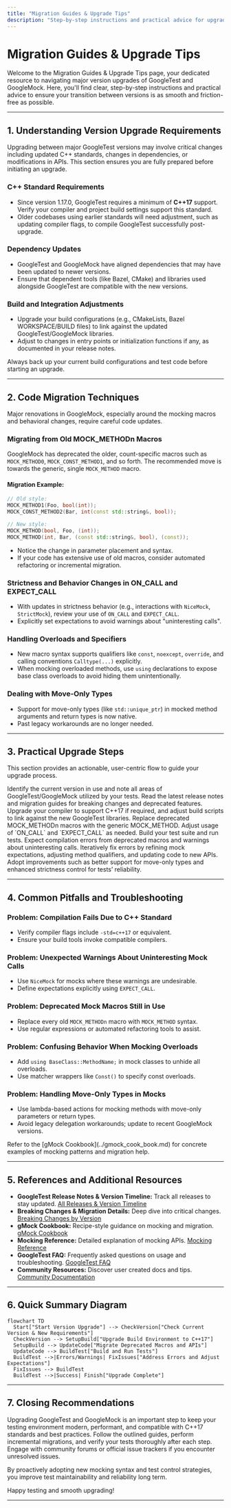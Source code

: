 ```yaml
---
title: "Migration Guides & Upgrade Tips"
description: "Step-by-step instructions and practical advice for upgrading between major versions, including C++ standard requirements, dependency updates, and code migration techniques. Designed to make upgrades as smooth as possible."
---
```


# Migration Guides & Upgrade Tips

Welcome to the Migration Guides & Upgrade Tips page, your dedicated resource to navigating major version upgrades of GoogleTest and GoogleMock. Here, you'll find clear, step-by-step instructions and practical advice to ensure your transition between versions is as smooth and friction-free as possible.

---

## 1. Understanding Version Upgrade Requirements

Upgrading between major GoogleTest versions may involve critical changes including updated C++ standards, changes in dependencies, or modifications in APIs. This section ensures you are fully prepared before initiating an upgrade.

### C++ Standard Requirements

- Since version 1.17.0, GoogleTest requires a minimum of **C++17** support. Verify your compiler and project build settings support this standard.
- Older codebases using earlier standards will need adjustment, such as updating compiler flags, to compile GoogleTest successfully post-upgrade.

### Dependency Updates

- GoogleTest and GoogleMock have aligned dependencies that may have been updated to newer versions.
- Ensure that dependent tools (like Bazel, CMake) and libraries used alongside GoogleTest are compatible with the new versions.

### Build and Integration Adjustments

- Upgrade your build configurations (e.g., CMakeLists, Bazel WORKSPACE/BUILD files) to link against the updated GoogleTest/GoogleMock libraries.
- Adjust to changes in entry points or initialization functions if any, as documented in your release notes.

<Tip>
Always back up your current build configurations and test code before starting an upgrade.
</Tip>

---

## 2. Code Migration Techniques

Major renovations in GoogleMock, especially around the mocking macros and behavioral changes, require careful code updates.

### Migrating from Old MOCK_METHODn Macros

GoogleMock has deprecated the older, count-specific macros such as `MOCK_METHOD0`, `MOCK_CONST_METHOD1`, and so forth. The recommended move is towards the generic, single `MOCK_METHOD` macro.

#### Migration Example:

```cpp
// Old style:
MOCK_METHOD1(Foo, bool(int));
MOCK_CONST_METHOD2(Bar, int(const std::string&, bool));

// New style:
MOCK_METHOD(bool, Foo, (int));
MOCK_METHOD(int, Bar, (const std::string&, bool), (const));
```

- Notice the change in parameter placement and syntax.
- If your code has extensive use of old macros, consider automated refactoring or incremental migration.

### Strictness and Behavior Changes in ON_CALL and EXPECT_CALL

- With updates in strictness behavior (e.g., interactions with `NiceMock`, `StrictMock`), review your use of `ON_CALL` and `EXPECT_CALL`.
- Explicitly set expectations to avoid warnings about "uninteresting calls".

### Handling Overloads and Specifiers

- New macro syntax supports qualifiers like `const`, `noexcept`, `override`, and calling conventions `Calltype(...)` explicitly.
- When mocking overloaded methods, use `using` declarations to expose base class overloads to avoid hiding them unintentionally.

### Dealing with Move-Only Types

- Support for move-only types (like `std::unique_ptr`) in mocked method arguments and return types is now native.
- Past legacy workarounds are no longer needed.

---

## 3. Practical Upgrade Steps

This section provides an actionable, user-centric flow to guide your upgrade process.

<Steps>
<Step title="Review Current GoogleTest Version">
Identify the current version in use and note all areas of GoogleTest/GoogleMock utilized by your tests.
</Step>
<Step title="Consult Release Notes & Migration Guides">
Read the latest release notes and migration guides for breaking changes and deprecated features.
</Step>
<Step title="Update Build Environment">
Upgrade your compiler to support C++17 if required, and adjust build scripts to link against the new GoogleTest libraries.
</Step>
<Step title="Modify Test Code According to Changed Macros">
Replace deprecated MOCK_METHODn macros with the generic MOCK_METHOD. Adjust usage of `ON_CALL` and `EXPECT_CALL` as needed.
</Step>
<Step title="Run Build and Initial Tests">
Build your test suite and run tests. Expect compilation errors from deprecated macros and warnings about uninteresting calls.
</Step>
<Step title="Resolve Errors and Warnings">
Iteratively fix errors by refining mock expectations, adjusting method qualifiers, and updating code to new APIs.
</Step>
<Step title="Leverage New Features and Best Practices">
Adopt improvements such as better support for move-only types and enhanced strictness control for tests’ reliability.
</Step>
</Steps>

---

## 4. Common Pitfalls and Troubleshooting

### Problem: Compilation Fails Due to C++ Standard

- Verify compiler flags include `-std=c++17` or equivalent.
- Ensure your build tools invoke compatible compilers.

### Problem: Unexpected Warnings About Uninteresting Mock Calls

- Use `NiceMock` for mocks where these warnings are undesirable.
- Define expectations explicitly using `EXPECT_CALL`.

### Problem: Deprecated Mock Macros Still in Use

- Replace every old `MOCK_METHODn` macro with `MOCK_METHOD` syntax.
- Use regular expressions or automated refactoring tools to assist.

### Problem: Confusing Behavior When Mocking Overloads

- Add `using BaseClass::MethodName;` in mock classes to unhide all overloads.
- Use matcher wrappers like `Const()` to specify const overloads.

### Problem: Handling Move-Only Types in Mocks

- Use lambda-based actions for mocking methods with move-only parameters or return types.
- Avoid legacy delegation workarounds; update to recent GoogleMock versions.

<Tip>
Refer to the [gMock Cookbook](../gmock_cook_book.md) for concrete examples of mocking patterns and migration help.
</Tip>

---

## 5. References and Additional Resources

- **GoogleTest Release Notes & Version Timeline:** Track all releases to stay updated. [All Releases & Version Timeline](./all-releases)
- **Breaking Changes & Migration Details:** Deep dive into critical changes. [Breaking Changes by Version](./breaking-changes)
- **gMock Cookbook:** Recipe-style guidance on mocking and migration. [gMock Cookbook](../gmock_cook_book.md)
- **Mocking Reference:** Detailed explanation of mocking APIs. [Mocking Reference](../reference/mocking.html)
- **GoogleTest FAQ:** Frequently asked questions on usage and troubleshooting. [GoogleTest FAQ](../faq.md)
- **Community Resources:** Discover user created docs and tips. [Community Documentation](../community_created_documentation.html)

---

## 6. Quick Summary Diagram

```mermaid
flowchart TD
  Start["Start Version Upgrade"] --> CheckVersion["Check Current Version & New Requirements"]
  CheckVersion --> SetupBuild["Upgrade Build Environment to C++17"]
  SetupBuild --> UpdateCode["Migrate Deprecated Macros and APIs"]
  UpdateCode --> BuildTest["Build and Run Tests"]
  BuildTest -->|Errors/Warnings| FixIssues["Address Errors and Adjust Expectations"]
  FixIssues --> BuildTest
  BuildTest -->|Success| Finish["Upgrade Complete"]
```

---

## 7. Closing Recommendations

Upgrading GoogleTest and GoogleMock is an important step to keep your testing environment modern, performant, and compatible with C++17 standards and best practices. Follow the outlined guides, perform incremental migrations, and verify your tests thoroughly after each step. Engage with community forums or official issue trackers if you encounter unresolved issues.

By proactively adopting new mocking syntax and test control strategies, you improve test maintainability and reliability long term.

Happy testing and smooth upgrading!

---
